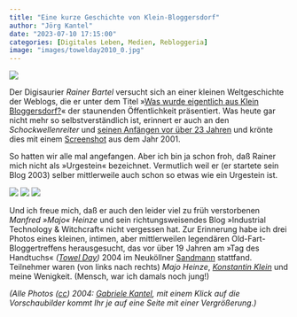 ```yaml
---
title: "Eine kurze Geschichte von Klein-Bloggersdorf"
author: "Jörg Kantel"
date: "2023-07-10 17:15:00"
categories: [Digitales Leben, Medien, Rebloggeria]
image: "images/towelday2010_0.jpg"
---
```


[![](images/towelday2010_0-b.jpg)](https://www.flickr.com/photos/schockwellenreiter/41096799/)

Der Digisaurier *Rainer Bartel* versucht sich an einer kleinen Weltgeschichte der Weblogs, die er unter dem Titel »[Was wurde eigentlich aus Klein Bloggersdorf?](https://www.digisaurier.de/kleine-weltgeschichte-der-weblogs-was-wurde-eigentlich-aus-klein-bloggersdorf/)« der staunenden Öffentlichkeit präsentiert. Was heute gar nicht mehr so selbstverständlich ist, erinnert er auch an den *Schockwellenreiter* und [seinen Anfängen vor über 23 Jahren](http://www.schockwellenreiter.de/2000/04/24.html) und krönte dies mit einem [Screenshot](https://www.digisaurier.de/wp-content/uploads/2023/06/schockwellen-1536x865.jpg) aus dem Jahr 2001.

So hatten wir alle mal angefangen. Aber ich bin ja schon froh, daß Rainer mich nicht als »Urgestein« bezeichnet. Vermutlich weil er (er startete sein Blog 2003) selber mittlerweile auch schon so etwas wie ein Urgestein ist.

[![](images/towelday2010_1.jpg)](https://www.flickr.com/photos/schockwellenreiter/41096244/)&nbsp;[![](images/towelday2010_2.jpg)](https://www.flickr.com/photos/schockwellenreiter/41096801/)&nbsp;[![](images/towelday2010_3.jpg)](https://www.flickr.com/photos/schockwellenreiter/4638523918/)

Und ich freue mich, daß er auch den leider viel zu früh verstorbenen *Manfred »Majo« Heinze* und sein richtungsweisendes Blog »Industrial Technology & Witchcraft« nicht vergessen hat. Zur Erinnerung habe ich drei Photos eines kleinen, intimen, aber mittlerweilen legendären Old-Fart-Bloggertreffens herausgesucht, das vor über 19 Jahren am »Tag des Handtuchs« *([Towel Day](https://de.wikipedia.org/wiki/Towel_Day))* 2004 im Neuköllner [Sandmann](https://www.sandmann-berlin.de/) stattfand. Teilnehmer waren (von links nach rechts) *Majo Heinze*, *[Konstantin Klein](https://konstantinklein.com/)* und meine Wenigkeit. (Mensch, war ich damals noch jung!)

*(Alle Photos ([cc](http://creativecommons.org/licenses/by-nc-nd/2.0/)) 2004: [Gabriele Kantel](http://www.gabi-kantel.de/), mit einem Klick auf die Vorschaubilder kommt Ihr je auf eine Seite mit einer Vergrößerung.)*